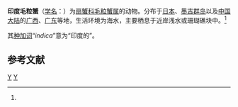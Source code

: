 {{Speciesbox
| genus = Pilumnopeus
| species = indica
| authority = (de Man, 1887)<ref name='id11842'>{{cite web| url =http://www.bioinfo.cn/db05/BjdwSpecies.php?action=view&id=11842| title =印度毛粒蟹| work =《中国动物物种编目数据库》| publisher =中国科学院微生物研究所| author =中国科学院动物研究所| accessdate =2009-04-28| deadurl =yes| archiveurl =https://web.archive.org/web/20160305035310/http://www.bioinfo.cn/db05/BjdwSpecies.php?action=view&id=11842| archivedate =2016-03-05}}</ref>
}}

'''印度毛粒蟹'''（[[学名|学名]]：{{lang|la|''Pilumnopeus indica''}}）为[[扇蟹科|扇蟹科]][[毛粒蟹属|毛粒蟹属]]的动物。分布于[[日本|日本]]、[[墨吉群岛|墨吉群岛]]以及[[中国大陆|中国大陆]]的[[广西|广西]]、[[广东|广东]]等地，生活环境为海水，主要栖息于近岸浅水或珊瑚礁块中。<ref name='id11842'/>

其[[种加词|种加词]]“''indica''”意为“印度的”。

== 参考文献 ==
{{reflist}}

{{taxonbar}}

[[Category:毛粒蟹属|Y]]
[[Category:_1887年描述的动物|Y]]


{{螃蟹小作品}}